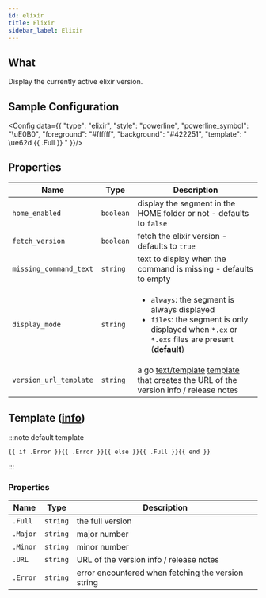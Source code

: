 ```yaml
---
id: elixir
title: Elixir
sidebar_label: Elixir
---
```


## What

Display the currently active elixir version.

## Sample Configuration


<Config data={{
  "type": "elixir",
  "style": "powerline",
  "powerline_symbol": "\uE0B0",
  "foreground": "#ffffff",
  "background": "#422251",
  "template": " \ue62d {{ .Full }} "
}}/>

## Properties

| Name                   | Type      | Description                                                                                                                                                       |
| ---------------------- | --------- | ----------------------------------------------------------------------------------------------------------------------------------------------------------------- |
| `home_enabled`         | `boolean` | display the segment in the HOME folder or not - defaults to `false`                                                                                               |
| `fetch_version`        | `boolean` | fetch the elixir version - defaults to `true`                                                                                                                     |
| `missing_command_text` | `string`  | text to display when the command is missing - defaults to empty                                                                                                   |
| `display_mode`         | `string`  | <ul><li>`always`: the segment is always displayed</li><li>`files`: the segment is only displayed when `*.ex` or `*.exs` files are present (**default**)</li></ul> |
| `version_url_template` | `string`  | a go [text/template][go-text-template] [template][templates] that creates the URL of the version info / release notes                                             |

## Template ([info][templates])

:::note default template

```template
{{ if .Error }}{{ .Error }}{{ else }}{{ .Full }}{{ end }}
```

:::

### Properties

| Name     | Type     | Description                                        |
| -------- | -------- | -------------------------------------------------- |
| `.Full`  | `string` | the full version                                   |
| `.Major` | `string` | major number                                       |
| `.Minor` | `string` | minor number                                       |
| `.URL`   | `string` | URL of the version info / release notes            |
| `.Error` | `string` | error encountered when fetching the version string |

[go-text-template]: https://golang.org/pkg/text/template/
[templates]: /docs/configuration/templates
